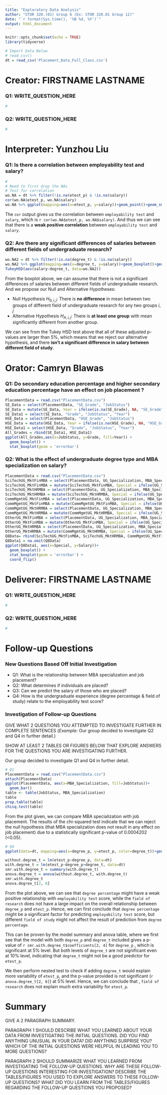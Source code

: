 ```yaml
---
title: "Exploratory Data Analysis"
author: "STOR 320.(01) Group 6 (Ex: STOR 320.01 Group 12)"
date: "`r format(Sys.time(), '%B %d, %Y')`"
output: html_document
---
```


```r
knitr::opts_chunk$set(echo = TRUE)
library(tidyverse)

# Import Data Below
# read_csv()
dt = read_csv('Placement_Data_Full_Class.csv')
```

# Creator: FIRSTNAME LASTNAME

### Q1: WRITE_QUESTION_HERE

```r
#
```

### Q2: WRITE_QUESTION_HERE

```r
#
```

# Interpreter: Yunzhou Liu

### Q1: Is there a correlation between employability test and salary?

```r
#
# Need to first drop the NAs
# Test for correlation
wo.NA = dt %>% filter(!is.na(etest_p) & !is.na(salary))
cor(wo.NA$etest_p, wo.NA$salary)
wo.NA %>% ggplot(mapping=aes(x=etest_p, y=salary))+geom_point()+geom_smooth()
```

The `cor` output gives us the correlation between `employability test` and `salary`, which is `r cor(wo.NA$etest_p, wo.NA$salary)`. And thus we can see that there is a **weak positive correlation** between `employability test` and `salary`. 

### Q2: Are there any significant differences of salaries between different fields of undergraduate research?

```r
wo.NA2 = dt %>% filter(!is.na(degree_t) & !is.na(salary))
wo.NA2 %>% ggplot(mapping=aes(x=degree_t, y=salary))+geom_boxplot()+geom_point(data=wo.NA2 %>% group_by(degree_t) %>% summarise(deg.mean = mean(salary)) %>% ungroup(), mapping=aes(x=degree_t, y=deg.mean, color='red'))
TukeyHSD(aov(salary~degree_t, data=wo.NA2))
```

From the boxplot above, we can assume that there is not a significant differences of salaries between different fields of undergraduate research. 
And we propose our Null and Alternative Hypotheses: 

- Null Hypothesis $H_{0, i, j}$: There is **no difference** in mean between two groups of different field of undergraduate research for any two groups ${i, j}$
- Alternative Hypothesis $H_{A, i, j}$: There is **at least one group** with mean significantly different from another group. 

We can see from the Tukey HSD test above that all of these adjusted p-values are larger than 5%, which means that we reject our alternative hypothesis, and there **isn't a significant difference in salary between different field of study**.

# Orator: Camryn Blawas

### Q1: Do secondary education percentage and higher secondary education percentage have an effect on job placement ?

```r
PlacementData = read.csv("PlacementData.csv")
SE_Data = select(PlacementData, "SE_Grade", "JobStatus")
SE_Data = mutate(SE_Data, Year = ifelse(is.na(SE_Grade), NA, "SE_Grade"), Grade = SE_Grade)
SE_Data1 = select(SE_Data, "Grade", "JobStatus", "Year")
HSE_Data = select(PlacementData, "HSE_Grade", "JobStatus")
HSE_Data = mutate(HSE_Data, Year = ifelse(is.na(HSE_Grade), NA, "HSE_Grade"), Grade = HSE_Grade)
HSE_Data1 = select(HSE_Data, "Grade", "JobStatus", "Year")
All_Grades = rbind(SE_Data1, HSE_Data1)
ggplot(All_Grades,aes(x=JobStatus, y=Grade, fill=Year)) +
  geom_boxplot() +
  stat_boxplot(geom = 'errorbar')
```

### Q2: What is the effect of undergraduate degree type and MBA specialization on salary?

```r
PlacementData = read.csv("PlacementData.csv")
SciTechUG_MktFinMBA = select(PlacementData, UG_Specialization, MBA_Specialization, Salary)
SciTechUG_MktFinMBA = mutate(SciTechUG_MktFinMBA, Special = ifelse(UG_Specialization == "Sci&Tech" & MBA_Specialization == "Mkt&Fin","SciTechUG_MktFinMBA", NA))
SciTechUG_MktHRMBA = select(PlacementData, UG_Specialization, MBA_Specialization, Salary)
SciTechUG_MktHRMBA = mutate(SciTechUG_MktHRMBA, Special = ifelse(UG_Specialization == "Sci&Tech" & MBA_Specialization == "Mkt&HR","SciTechUG_MktHRMBA", NA))
CommMgmtUG_MktFinMBA = select(PlacementData, UG_Specialization, MBA_Specialization, Salary)
CommMgmtUG_MktFinMBA = mutate(CommMgmtUG_MktFinMBA, Special = ifelse(UG_Specialization == "Comm&Mgmt" & MBA_Specialization == "Mkt&Fin","CommMgmtUG_MktFinMBA", NA))
CommMgmtUG_MktHRMBA = select(PlacementData, UG_Specialization, MBA_Specialization, Salary)
CommMgmtUG_MktHRMBA = mutate(CommMgmtUG_MktHRMBA, Special = ifelse(UG_Specialization == "Comm&Mgmt" & MBA_Specialization == "Mkt&HR","CommMgmtUG_MktHRMBA", NA))
OtherUG_MktFinMBA = select(PlacementData, UG_Specialization, MBA_Specialization, Salary)
OtherUG_MktFinMBA = mutate(OtherUG_MktFinMBA, Special = ifelse(UG_Specialization == "Others" & MBA_Specialization == "Mkt&Fin","OtherUG_MktFinMBA", NA))
OtherUG_MktHRMBA = select(PlacementData, UG_Specialization, MBA_Specialization, Salary)
OtherUG_MktHRMBA = mutate(CommMgmtUG_MktHRMBA, Special = ifelse(UG_Specialization == "Others" & MBA_Specialization == "Mkt&HR","OtherUG_MktHRMBA", NA))
Q8Data= rbind(SciTechUG_MktFinMBA, SciTechUG_MktHRMBA, CommMgmtUG_MktFinMBA, CommMgmtUG_MktHRMBA, OtherUG_MktFinMBA, OtherUG_MktHRMBA)
Q8Data1 = na.omit(Q8Data)
ggplot(Q8Data1, aes(x=Special, y=Salary))+
  geom_boxplot() +
  stat_boxplot(geom = 'errorbar') +
  coord_flip()
```

# Deliverer: FIRSTNAME LASTNAME

### Q1: WRITE_QUESTION_HERE

```r
#
```

### Q2: WRITE_QUESTION_HERE

```r
#
```

# Follow-up Questions

### New Questions Based Off Initial Investigation

- Q1: What is the relationship between MBA specialization and job placement?
- Q2: What determines if individuals are placed?
- Q3: Can we predict the salary of those who are placed?
- Q4: How is the undergraduate experience (degree percentage & field of study) relate to the employability test score? 

### Investigation of Follow-up Questions

GIVE WHAT 2 QUESTIONS YOU ATTEMPTED TO INVESTIGATE FURTHER IN COMPLETE SENTENCES (*Example:* Our group decided to investigate Q2 and Q4 in further detail.)

SHOW AT LEAST 2 TABLES OR FIGURES BELOW THAT EXPLORE ANSWERS FOR THE QUESTIONS YOU ARE INVESTIGATING FURTHER.

Our group decided to investigate Q1 and Q4 in further detail. 

```r
# Q1
PlacementData = read.csv("PlacementData.csv")
attach(PlacementData)
ggplot(PlacementData, aes(x=MBA_Specialization, fill=JobStatus))+
  geom_bar()
table <- table(JobStatus, MBA_Specialization) 
table 
prop.table(table)
chisq.test(table)
```

From the plot given, we can compare MBA specialization with job placement. The results of the chi-squared test indicate that we can reject the null hypothesis (that MBA specialization does not result in any effect on job placement) due to a statistically significant p-value of 0.0004202 (<0.05).  

```r
# Q4
ggplot(data=dt, mapping=aes(x=degree_p, y=etest_p, color=degree_t))+geom_point()+geom_smooth()

without.degree_t = lm(etest_p~degree_p, data=dt)
with.degree_t = lm(etest_p~degree_p+degree_t, data=dt)
smr.with.degree_t = summary(with.degree_t)
anova.degree_t = anova(without.degree_t, with.degree_t)
smr.with.degree_t
anova.degree_t[2, 6]
```

From the plot above, we can see that `degree percentage` might have a weak positive relationship with `employability test` score, while the `field of research` does not have a large impact on the overall relationship between `degree_p` and `etest_p`. 
Hence, we can first conclude that `degree percentage` might be a significant factor for predicting `employability test` score, but different `field of study` might not affect the result of prediction from `degree percentage`. 

This can be proven by the model summary and anova table, where we first see that the model with both `degree_p` and `degree_t` included gives a p-value of `r smr.with.degree_t$coefficients[2, 4]` for `degree_p` , which is significant at 5% level. 
But both levels of `degree_t` are not significant even at 10% level, indicating that `degree_t` might not be a good predictor for `etest_p`. 

We then perform nested test to check if adding `degree_t` would explain more variability of `etest_p`, and the p-value provided is not significant (`r anova.degree_t[2, 6]`) at 5% level. Hence, we can conclude that , `field of research` does not explain much extra variability for `etest_p`. 

# Summary

GIVE A 2 PARAGRAPH SUMMARY. 

PARAGRAPH 1 SHOULD DESCRIBE WHAT YOU LEARNED ABOUT YOUR DATA FROM INVESTIGATING THE INITIAL QUESTIONS. DID YOU FIND ANYTHING UNUSUAL IN YOUR DATA? DID ANYTHING SURPRISE YOU? WHICH OF THE INITIAL QUESTIONS WERE HELPFUL IN LEADING YOU TO MORE QUESTIONS?

PARAGRAPH 2 SHOULD SUMMARIZE WHAT YOU LEARNED FROM INVESTIGATING THE FOLLOW-UP QUESTIONS. WHY ARE THESE FOLLOW-UP QUESTIONS INTERESTING FOR INVESTIGATION? DESCRIBE THE TABLES/FIGURES YOU USED TO EXPLORE ANSWERS TO THESE FOLLOW-UP QUESTIONS? WHAT DID YOU LEARN FROM THE TABLES/FIGURES REGARDING THE FOLLOW-UP QUESTIONS YOU PROPOSED?















